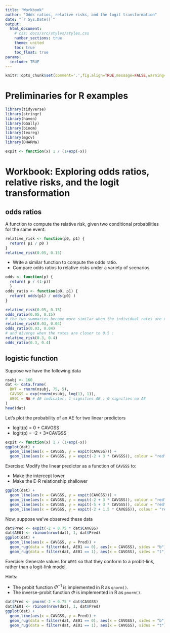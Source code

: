 ```yaml
---
title: "Workbook"
author: "Odds ratios, relative risks, and the logit transformation"
date: "`r Sys.Date()`"
output:
  html_document:
    # css: docs/src/styles/styles.css
    number_sections: true
    theme: united
    toc: true
    toc_float: true
params:
  include: TRUE
---
```



```r
knitr::opts_chunk$set(comment='.',fig.align=TRUE,message=FALSE,warning=FALSE)
```


# Preliminaries for R examples

```r
library(tidyverse)
library(stringr)
library(haven)
library(GGally)
library(binom)
library(texreg)
library(mgcv)
library(DHARMa)

expit <- function(x) 1 / (1+exp(-x))
```




# Workbook: Exploring odds ratios, relative risks, and the logit transformation

## odds ratios

A function to compute the relative risk, given two conditional probabilities for the same event:

```r
relative_risk <- function(p0, p1) {
  return( p1 / p0 )
}
relative_risk(0.05, 0.15)
```

* Write a similar function to compute the odds ratio.
* Compare odds ratios to relative risks under a variety of scenarios

```r
odds <- function(p) { 
  return( p / (1-p))
  }
odds_ratio <- function(p0, p1) {
  return( odds(p1) / odds(p0) )
}
```


```r
relative_risk(0.05, 0.15)
odds_ratio(0.05, 0.15)
# the two summaries become more similar when the individual rates are near zero or one: 
relative_risk(0.03, 0.04)
odds_ratio(0.03, 0.04)
# and diverge when the rates are closer to 0.5 : 
relative_risk(0.3, 0.4)
odds_ratio(0.3, 0.4)
```


## logistic function

Suppose we have the following data

```r
nsubj <- 160
dat <- data.frame(
  BWT = rnorm(nsubj, 75, 5),
  CAVGSS = exp(rnorm(nsubj, log(1), 1)),
  AE01 = NA # AE indicator: 1 signifies AE ; 0 signifies no AE
)
head(dat)
```

Let's plot the probability of an AE for two linear predictors

 - logit(p) = 0 + CAVGSS
 - logit(p) = -2 + 3*CAVGSS

```r
expit <- function(x) 1 / (1+exp(-x))
ggplot(dat) +
  geom_line(aes(x = CAVGSS, y = expit(CAVGSS))) +
  geom_line(aes(x = CAVGSS, y = expit(-2 + 3 * CAVGSS)), colour = "red", linetype = 2)
```

Exercise: Modify the linear predictor as a function of `CAVGSS` to:

* Make the intercept lower
* Make the E-R relationship shallower

```r
ggplot(dat) +
  geom_line(aes(x = CAVGSS, y = expit(CAVGSS))) +
  geom_line(aes(x = CAVGSS, y = expit(-2 + 3 * CAVGSS)), colour = "red", linetype = 2) + 
  geom_line(aes(x = CAVGSS, y = expit(-5 + 3 * CAVGSS)), colour = "red", linetype = 3) + 
  geom_line(aes(x = CAVGSS, y = expit(-2 + 1.5 * CAVGSS)), colour = "red", linetype = 4)
```


Now, suppose we've observed these data

```r
dat$Pred <- expit(-2 + 0.75 * dat$CAVGSS)
dat$AE01 <- rbinom(nrow(dat), 1, dat$Pred)
ggplot(dat) +
  geom_line(aes(x = CAVGSS, y = Pred)) +
  geom_rug(data = filter(dat, AE01 == 0), aes(x = CAVGSS), sides = "b") +
  geom_rug(data = filter(dat, AE01 == 1), aes(x = CAVGSS), sides = "t")
```


Exercise: Generate values for `AE01` so that they conform to a probit-link, rather than a logit-link model.

Hints:

* The probit function $\Phi^{-1}$ is implemented in R as `qnorm()`.
* The inverse-probit function $\Phi$ is implemented in R as `pnorm()`.

```r
dat$Pred <- pnorm(-2 + 0.75 * dat$CAVGSS)
dat$AE01 <- rbinom(nrow(dat), 1, dat$Pred)
ggplot(dat) +
  geom_line(aes(x = CAVGSS, y = Pred)) +
  geom_rug(data = filter(dat, AE01 == 0), aes(x = CAVGSS), sides = "b") +
  geom_rug(data = filter(dat, AE01 == 1), aes(x = CAVGSS), sides = "t")
```







